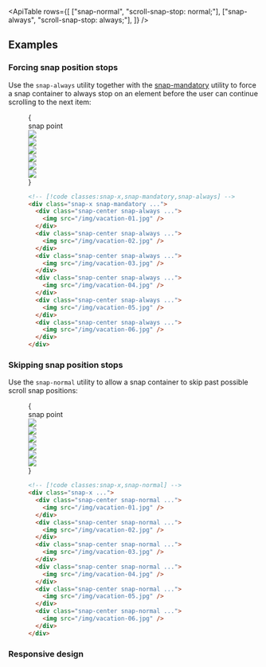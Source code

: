 

<ApiTable
  rows={[
    ["snap-normal", "scroll-snap-stop: normal;"],
    ["snap-always", "scroll-snap-stop: always;"],
  ]}
/>

## Examples

### Forcing snap position stops

Use the `snap-always` utility together with the [snap-mandatory](/docs/scroll-snap-type#mandatory-scroll-snapping) utility to force a snap container to always stop on an element before the user can continue scrolling to the next item:

<Figure hint="Scroll in the grid of images to see the expected behavior">

<Example padding={false}>
  {
    <div className="relative">
      <div className="mb-6 ml-[50%] flex items-end justify-start pt-10">
        <div className="dark:highlight-white/10 ml-2 rounded bg-indigo-50 px-1.5 font-mono text-[0.625rem] leading-6 text-indigo-600 ring-1 ring-indigo-600 ring-inset dark:bg-indigo-500 dark:text-white dark:ring-0">
          snap point
        </div>
        <div className="absolute top-0 bottom-0 left-1/2 border-l border-indigo-500"></div>
      </div>
      <div className="relative flex w-full snap-x snap-mandatory gap-6 overflow-x-auto pb-14">
        <div className="shrink-0 snap-center">
          <div className="w-4 shrink-0 sm:w-37"></div>
        </div>
        <div className="shrink-0 snap-center snap-always first:pl-8 last:pr-8">
          <img
            className="h-40 w-80 shrink-0 rounded-lg bg-white object-cover"
            src="https://images.unsplash.com/photo-1604999565976-8913ad2ddb7c?ixlib=rb-1.2.1&ixid=MnwxMjA3fDB8MHxwaG90by1wYWdlfHx8fGVufDB8fHx8&auto=format&fit=crop&w=320&h=160&q=80"
          />
        </div>
        <div className="shrink-0 snap-center snap-always first:pl-8 last:pr-8">
          <img
            className="h-40 w-80 shrink-0 rounded-lg bg-white object-cover"
            src="https://images.unsplash.com/photo-1540206351-d6465b3ac5c1?ixlib=rb-1.2.1&ixid=MnwxMjA3fDB8MHxwaG90by1wYWdlfHx8fGVufDB8fHx8&auto=format&fit=crop&w=320&h=160&q=80"
          />
        </div>
        <div className="shrink-0 snap-center snap-always first:pl-8 last:pr-8">
          <img
            className="h-40 w-80 shrink-0 rounded-lg bg-white object-cover"
            src="https://images.unsplash.com/photo-1622890806166-111d7f6c7c97?ixlib=rb-1.2.1&ixid=MnwxMjA3fDB8MHxwaG90by1wYWdlfHx8fGVufDB8fHx8&auto=format&fit=crop&w=320&h=160&q=80"
          />
        </div>
        <div className="shrink-0 snap-center snap-always first:pl-8 last:pr-8">
          <img
            className="h-40 w-80 shrink-0 rounded-lg bg-white object-cover"
            src="https://images.unsplash.com/photo-1590523277543-a94d2e4eb00b?ixlib=rb-1.2.1&ixid=MnwxMjA3fDB8MHxwaG90by1wYWdlfHx8fGVufDB8fHx8&auto=format&fit=crop&w=320&h=160&q=80"
          />
        </div>
        <div className="shrink-0 snap-center snap-always first:pl-8 last:pr-8">
          <img
            className="h-40 w-80 shrink-0 rounded-lg bg-white object-cover"
            src="https://images.unsplash.com/photo-1575424909138-46b05e5919ec?ixlib=rb-1.2.1&ixid=MnwxMjA3fDB8MHxwaG90by1wYWdlfHx8fGVufDB8fHx8&auto=format&fit=crop&w=320&h=160&q=80"
          />
        </div>
        <div className="shrink-0 snap-center snap-always first:pl-8 last:pr-8">
          <img
            className="h-40 w-80 shrink-0 rounded-lg bg-white object-cover"
            src="https://images.unsplash.com/photo-1559333086-b0a56225a93c?ixlib=rb-1.2.1&ixid=MnwxMjA3fDB8MHxwaG90by1wYWdlfHx8fGVufDB8fHx8&auto=format&fit=crop&w=320&h=160&q=80"
          />
        </div>
        <div className="shrink-0 snap-center">
          <div className="w-4 shrink-0 sm:w-37"></div>
        </div>
      </div>
    </div>
  }
</Example>

```html
<!-- [!code classes:snap-x,snap-mandatory,snap-always] -->
<div class="snap-x snap-mandatory ...">
  <div class="snap-center snap-always ...">
    <img src="/img/vacation-01.jpg" />
  </div>
  <div class="snap-center snap-always ...">
    <img src="/img/vacation-02.jpg" />
  </div>
  <div class="snap-center snap-always ...">
    <img src="/img/vacation-03.jpg" />
  </div>
  <div class="snap-center snap-always ...">
    <img src="/img/vacation-04.jpg" />
  </div>
  <div class="snap-center snap-always ...">
    <img src="/img/vacation-05.jpg" />
  </div>
  <div class="snap-center snap-always ...">
    <img src="/img/vacation-06.jpg" />
  </div>
</div>
```

</Figure>

### Skipping snap position stops

Use the `snap-normal` utility to allow a snap container to skip past possible scroll snap positions:

<Figure hint="Scroll in the grid of images to see the expected behavior">

<Example padding={false}>
  {
    <div className="relative">
      <div className="mb-6 ml-[50%] flex items-end justify-start pt-10">
        <div className="dark:highlight-white/10 ml-2 rounded bg-indigo-50 px-1.5 font-mono text-[0.625rem] leading-6 text-indigo-600 ring-1 ring-indigo-600 ring-inset dark:bg-indigo-500 dark:text-white dark:ring-0">
          snap point
        </div>
        <div className="absolute top-0 bottom-0 left-1/2 border-l border-indigo-500"></div>
      </div>
      <div className="relative flex w-full snap-x gap-6 overflow-x-auto pb-14">
        <div className="shrink-0 snap-center">
          <div className="w-4 shrink-0 sm:w-37"></div>
        </div>
        <div className="shrink-0 snap-center snap-normal first:pl-8 last:pr-8">
          <img
            className="h-40 w-80 shrink-0 rounded-lg bg-white object-cover"
            src="https://images.unsplash.com/photo-1604999565976-8913ad2ddb7c?ixlib=rb-1.2.1&ixid=MnwxMjA3fDB8MHxwaG90by1wYWdlfHx8fGVufDB8fHx8&auto=format&fit=crop&w=320&h=160&q=80"
          />
        </div>
        <div className="shrink-0 snap-center snap-normal first:pl-8 last:pr-8">
          <img
            className="h-40 w-80 shrink-0 rounded-lg bg-white object-cover"
            src="https://images.unsplash.com/photo-1540206351-d6465b3ac5c1?ixlib=rb-1.2.1&ixid=MnwxMjA3fDB8MHxwaG90by1wYWdlfHx8fGVufDB8fHx8&auto=format&fit=crop&w=320&h=160&q=80"
          />
        </div>
        <div className="shrink-0 snap-center snap-normal first:pl-8 last:pr-8">
          <img
            className="h-40 w-80 shrink-0 rounded-lg bg-white object-cover"
            src="https://images.unsplash.com/photo-1622890806166-111d7f6c7c97?ixlib=rb-1.2.1&ixid=MnwxMjA3fDB8MHxwaG90by1wYWdlfHx8fGVufDB8fHx8&auto=format&fit=crop&w=320&h=160&q=80"
          />
        </div>
        <div className="shrink-0 snap-center snap-normal first:pl-8 last:pr-8">
          <img
            className="h-40 w-80 shrink-0 rounded-lg bg-white object-cover"
            src="https://images.unsplash.com/photo-1590523277543-a94d2e4eb00b?ixlib=rb-1.2.1&ixid=MnwxMjA3fDB8MHxwaG90by1wYWdlfHx8fGVufDB8fHx8&auto=format&fit=crop&w=320&h=160&q=80"
          />
        </div>
        <div className="shrink-0 snap-center snap-normal first:pl-8 last:pr-8">
          <img
            className="h-40 w-80 shrink-0 rounded-lg bg-white object-cover"
            src="https://images.unsplash.com/photo-1575424909138-46b05e5919ec?ixlib=rb-1.2.1&ixid=MnwxMjA3fDB8MHxwaG90by1wYWdlfHx8fGVufDB8fHx8&auto=format&fit=crop&w=320&h=160&q=80"
          />
        </div>
        <div className="shrink-0 snap-center snap-normal first:pl-8 last:pr-8">
          <img
            className="h-40 w-80 shrink-0 rounded-lg bg-white object-cover"
            src="https://images.unsplash.com/photo-1559333086-b0a56225a93c?ixlib=rb-1.2.1&ixid=MnwxMjA3fDB8MHxwaG90by1wYWdlfHx8fGVufDB8fHx8&auto=format&fit=crop&w=320&h=160&q=80"
          />
        </div>
        <div className="shrink-0 snap-center">
          <div className="w-4 shrink-0 sm:w-37"></div>
        </div>
      </div>
    </div>
  }
</Example>

```html
<!-- [!code classes:snap-x,snap-normal] -->
<div class="snap-x ...">
  <div class="snap-center snap-normal ...">
    <img src="/img/vacation-01.jpg" />
  </div>
  <div class="snap-center snap-normal ...">
    <img src="/img/vacation-02.jpg" />
  </div>
  <div class="snap-center snap-normal ...">
    <img src="/img/vacation-03.jpg" />
  </div>
  <div class="snap-center snap-normal ...">
    <img src="/img/vacation-04.jpg" />
  </div>
  <div class="snap-center snap-normal ...">
    <img src="/img/vacation-05.jpg" />
  </div>
  <div class="snap-center snap-normal ...">
    <img src="/img/vacation-06.jpg" />
  </div>
</div>
```

</Figure>

### Responsive design

<ResponsiveDesign property="scroll-snap-stop" defaultClass="snap-always" featuredClass="snap-normal" />
